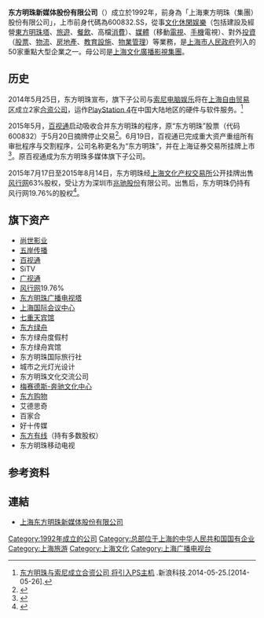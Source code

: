 {{Infobox_Company |
  company_name_zh = 上海东方明珠新媒体股份有限公司 |
  company_name = 上海东方明珠新媒体股份有限公司|
  company_logo =  OPG Logo.jpg|
  company_type = [[國有企業|國有企業]]|
  foundation = 1992年 |
  location ={{CHN}}[[上海市|上海市]][[徐汇区|徐汇区]][[宜山路_(上海)|宜山路]]757号|
  industry = [[旅遊|旅遊]]及[[媒體|媒體]]|
  key_people = [[董事長|董事長]]：[[王建军_(1961年)|王建军]]<br>名誉董事長：[[黎瑞刚|黎瑞刚]]| 
  sales =  |
  profit =  |
  asset =  |
  market_value = |
  num_employees = |
  revenue = |
  products = |
  parent = [[上海文化廣播影視集團|上海文化廣播影視集團]]|
  homepage = https://www.opg.cn/cn/
}}

'''东方明珠新媒体股份有限公司'''（{{sse|600637}}）成立於1992年，前身為「上海東方明珠（集團）股份有限公司」，上市前身代碼為600832.SS，從事[[文化|文化]][[休閑|休閑]][[娱樂|娱樂]]（包括建設及經營[[東方明珠塔|東方明珠塔]]、[[旅遊|旅遊]]、[[餐飲|餐飲]]、高檔[[消費|消費]]）、[[媒體|媒體]]（移動[[電視|電視]]、[[手機|手機]]電視）、對外[[投資|投資]]（[[股票|股票]]、[[物流|物流]]、[[房地產|房地產]]、[[教育|教育]][[設施|設施]]、[[物業管理|物業管理]]）等業務，是[[上海市人民政府|上海市人民政府]]列入的50家重點大型企業之一。母公司是[[上海文化廣播影視集團|上海文化廣播影視集團]]。

==历史==
2014年5月25日，东方明珠宣布，旗下子公司与[[索尼电脑娱乐|索尼电脑娱乐]]将在[[上海自由贸易区|上海自由贸易区]]成立2家[[合资公司|合资公司]]，运作[[PlayStation_4|PlayStation 4]]在中国大陆地区的硬件与软件服务。<ref>[http://tech.sina.com.cn/it/2014-05-25/21269398883.shtml 东方明珠与索尼成立合资公司 将引入PS主机] {{Wayback|url=http://tech.sina.com.cn/it/2014-05-25/21269398883.shtml |date=20140526050515 }}.新浪科技.2014-05-25.[2014-05-26].</ref>

2015年5月，[[百视通|百视通]]启动吸收合并东方明珠的程序，原“东方明珠”股票（代码600832）于5月20日摘牌停止交易<ref>{{cite news |title=上海东方明珠（集团）股份有限公司关于公司股票终止上市并摘牌的公告 |url=http://static.sse.com.cn/disclosure/listedinfo/announcement/c/2015-05-17/600832_20150518_1.pdf |publisher=上海证券交易所 |date=2015年5月18日 |accessdate=2017-02-04 |archive-date=2017-02-04 |archive-url=https://web.archive.org/web/20170204171214/http://static.sse.com.cn/disclosure/listedinfo/announcement/c/2015-05-17/600832_20150518_1.pdf |dead-url=no }}</ref>。6月19日，百视通已完成重大资产重组所有审批程序与交割程序，公司名称更名为“东方明珠”，并在上海证券交易所挂牌上市<ref>{{cite news|title=上海东方明珠新媒体股份有限公司正式揭牌|url=http://www.oriental-pearl.cn/news/detail09.html|publisher=东方明珠|date=2015年6月19日|deadurl=yes|archiveurl=https://web.archive.org/web/20170204170701/http://www.oriental-pearl.cn/news/detail09.html|archivedate=2017年2月4日|accessdate=2017年2月4日}}</ref>。原百视通成为东方明珠多媒体旗下子公司。

2015年7月17日至2015年8月14日，东方明珠经[[上海文化产权交易所|上海文化产权交易所]]公开挂牌出售[[风行网|风行网]]63%股权，受让方为深圳市[[兆驰股份|兆驰股份]]有限公司。出售后，东方明珠仍持有风行网19.76%的股权<ref>{{cite news |title=上海东方明珠新媒体股份有限公司关于风行网部分股权转让完成工商变更登记的公告 |url=http://static.sse.com.cn/disclosure/listedinfo/announcement/c/2016-01-08/600637_20160108_1.pdf |publisher=上海证券交易所 |date=2016年1月8日 |access-date=2017年2月4日 |archive-url=https://web.archive.org/web/20170204171115/http://static.sse.com.cn/disclosure/listedinfo/announcement/c/2016-01-08/600637_20160108_1.pdf |archive-date=2017年2月4日 |dead-url=yes }}</ref>。

==旗下资产==
*[[尚世影业|尚世影业]]
*[[五岸传播|五岸传播]]
*[[百视通|百视通]]
*SiTV
*[[广视通|广视通]]
*[[风行网|风行网]]19.76%
*[[东方明珠广播电视塔|东方明珠广播电视塔]]
*[[上海国际会议中心|上海国际会议中心]]
*[[七重天宾馆|七重天宾馆]]
*[[东方绿舟|东方绿舟]]
* 东方绿舟度假村
* 东方绿舟宾馆
* 东方明珠国际旅行社
*城市之光灯光设计
*东方明珠文化交流公司
*[[梅赛德斯-奔驰文化中心|梅赛德斯-奔驰文化中心]]
*[[东方购物|东方购物]]
*艾德思奇
*百家合
*好十传媒
*[[东方有线|东方有线]]（持有多数股权）
*东方明珠移动电视

== 参考资料 ==
{{reflist}}
== 連結 ==
*[https://www.opg.cn/cn/ 上海东方明珠新媒体股份有限公司]{{Wayback|url=https://www.opg.cn/cn/ |date=20200607163805 }}

{{上海广播电视台}}
{{中国大陆电子游戏公司}}

[[Category:1992年成立的公司|Category:1992年成立的公司]]
[[Category:总部位于上海的中华人民共和国国有企业|Category:总部位于上海的中华人民共和国国有企业]]
[[Category:上海旅游|Category:上海旅游]]
[[Category:上海文化|Category:上海文化]]
[[Category:上海广播电视台|Category:上海广播电视台]]